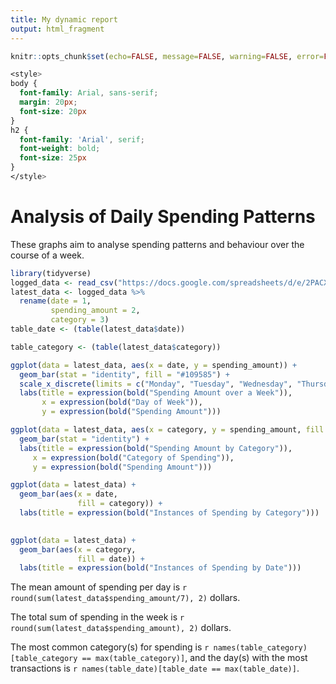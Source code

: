 ```yaml
---
title: My dynamic report
output: html_fragment
---
```


```r
knitr::opts_chunk$set(echo=FALSE, message=FALSE, warning=FALSE, error=FALSE)

```

```css
<style>
body {
  font-family: Arial, sans-serif;
  margin: 20px;
  font-size: 20px
}
h2 {
  font-family: 'Arial', serif;
  font-weight: bold;
  font-size: 25px
}
</style>
```

# Analysis of Daily Spending Patterns

These graphs aim to analyse spending patterns and behaviour over the course of a week.

```r
library(tidyverse)
logged_data <- read_csv("https://docs.google.com/spreadsheets/d/e/2PACX-1vT-XuDDKN_RMNNYir_sx35rbufm1-8IiEYe7GsvPAjkQUIWD2Ku-gCCYEHHZ67ZGJh0ly7-vPG4FmSS/pub?output=csv")
latest_data <- logged_data %>%
  rename(date = 1,
         spending_amount = 2,
         category = 3)
table_date <- (table(latest_data$date))

table_category <- (table(latest_data$category))

ggplot(data = latest_data, aes(x = date, y = spending_amount)) +
  geom_bar(stat = "identity", fill = "#109585") +
  scale_x_discrete(limits = c("Monday", "Tuesday", "Wednesday", "Thursday", "Friday", "Saturday", "Sunday")) +
  labs(title = expression(bold("Spending Amount over a Week")),
       x = expression(bold("Day of Week")),
       y = expression(bold("Spending Amount")))

ggplot(data = latest_data, aes(x = category, y = spending_amount, fill = category)) +
  geom_bar(stat = "identity") +
  labs(title = expression(bold("Spending Amount by Category")),
     x = expression(bold("Category of Spending")),
     y = expression(bold("Spending Amount")))

ggplot(data = latest_data) +
  geom_bar(aes(x = date,
               fill = category)) +
  labs(title = expression(bold("Instances of Spending by Category")))
             

ggplot(data = latest_data) +
  geom_bar(aes(x = category,
               fill = date)) +
  labs(title = expression(bold("Instances of Spending by Date")))

```
The mean amount of spending per day is `r round(sum(latest_data$spending_amount/7), 2)` dollars.

The total sum of spending in the week is `r round(sum(latest_data$spending_amount), 2)` dollars.

The most common category(s) for spending is `r names(table_category)[table_category == max(table_category)]`, 
and the day(s) with the most transactions is `r names(table_date)[table_date == max(table_date)]`.


